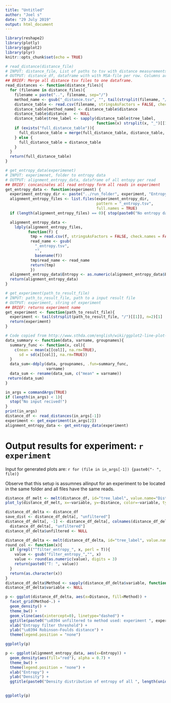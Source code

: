 ```yaml
---
title: "Untitled"
author: "Joel s"
date: "29 July 2019"
output: html_document
---
```


```r
library(reshape2)
library(plotly)
library(ggplot2)
library(plyr)
knitr::opts_chunk$set(echo = TRUE)
```


```r
# read_distance(distance_file)
# INPUT: distance_file, List of paths to tsv with distance measurements
# OUTPUT: distance_df, dataframe with with MSA-file per row. Columns are methods used
## BRIEF: Merge all distance tsv files to one dataframe.
read_distances <- function(distance_files){
  for (filename in distance_files){
    filename = paste("..", filename, sep="/")
    method_name <- gsub("_distance.tsv", "", tail(strsplit(filename, "/")[[1]], n=1))
    distance_table <- read.csv(filename, stringsAsFactors = FALSE, check.names = FALSE, sep ="\t")
    distance_table[method_name] <- distance_table$distance
    distance_table$distance   <- NULL
    distance_table$tree_label <- sapply(distance_table$tree_label,
                                        function(x) strsplit(x, "_")[[1]][1])
    if (exists("full_distance_table")){
      full_distance_table = merge(full_distance_table, distance_table, by="tree_label")
    } else {
      full_distance_table = distance_table
    }
  }
  return(full_distance_table)
}

# get_entropy_data(experimenet)
# INPUT: experimenet, folder to entropy data
# OUTPUT: alignment_entropy_data, dataframe of all entopy per read
## BRIEF: concaninates all read entropy form all reads in experiment
get_entropy_data <- function(experiment) {
  experiment_entropy_dir <- paste("../run_folder", experiment, "Entropy", sep = "/")
  alignment_entropy_files <- list.files(experiment_entropy_dir,
                                        pattern = "_entropy.tsv",
                                        full.names = TRUE)
  if (length(alignment_entropy_files) == 0){ stop(paste0("No entropy data for experiment ", experiment)) }

  alignment_entropy_data <- 
    ldply(alignment_entropy_files,
          function(f) {
           tmp = read.csv(f, stringsAsFactors = FALSE, check.names = FALSE)
           read_name <- gsub(
             "_entropy.tsv",
             "",
             basename(f))
           tmp$read_name <- read_name
           return(tmp)
           })
  alignment_entropy_data$Entropy <- as.numeric(alignment_entropy_data$Entropy)
  return(alignment_entropy_data)
}

# get_experiment(path_to_result_file)
# INPUT: path_to_result_file, path to a input result file 
# OUTPUT: experiment, string of experiment
## BRIEF: returns experiment name
get_experiment <- function(path_to_result_file){
  experiment <- tail(strsplit(path_to_result_file, "/")[[1]], n=2)[1]
  return(experiment)
}

# Code copied from http://www.sthda.com/english/wiki/ggplot2-line-plot-quick-start-guide-r-software-and-data-visualization
data_summary <- function(data, varname, groupnames){
  summary_func <- function(x, col){
    c(mean = mean(x[[col]], na.rm=TRUE),
      sd = sd(x[[col]], na.rm=TRUE))
  }
  data_sum<-ddply(data, groupnames, .fun=summary_func,
                  varname)
  data_sum <- rename(data_sum, c("mean" = varname))
 return(data_sum)
}
```

```r
in_args = commandArgs(TRUE)
if (length(in_args) < 1){
  stop("No input recived!")
}
print(in_args)
distance_df <- read_distances(in_args[-1])
experiment <- get_experiment(in_args[2])
alignment_entropy_data <- get_entropy_data(experiment)
```

# Output results for experiment: `r experiment`
Input for generated plots are:
`r for (file in in_args[-1]) {paste0("- ", file)}`

Observe that this setup is assumnes allinput for an experiment to be located in the same folder and all files have the same reads.
```r
distance_df_melt <- melt(distance_df, id="tree_label", value.name="Distance")
plot_ly(distance_df_melt, x=~variable, y=~Distance, color=~variable, type = "box")
```

```r
distance_df_delta <- distance_df
save_dist <- distance_df_delta[, "unfiltered"]
distance_df_delta[, -1] <- distance_df_delta[, colnames(distance_df_delta[, -1])] -
  distance_df_delta[, "unfiltered"]
distance_df_delta$unfiltered <- NULL

distance_df_delta <- melt(distance_df_delta, id="tree_label", value.name="Distance", )
round_col <- function(x){
  if (grepl("^filter_entropy_", x, perl = T)){
    value <- gsub("filter_entropy_","", x)
    value <- round(as.numeric(value), digits = 3)
    return(paste0("T: ", value))
  }
  return(as.character(x))
}
distance_df_delta$Method <- sapply(distance_df_delta$variable, function(x) round_col(x))
distance_df_delta$variable <- NULL

p <- ggplot(distance_df_delta, aes(x=Distance, fill=Method)) +
  facet_grid(Method~.) +
  geom_density() +
  theme_bw() +
  geom_vline(aes(xintercept=0), linetype="dashed") +
  ggtitle(paste0("\u0394 unfiltered to method used: experiment ", experiment)) +
  xlab("Entropy filter threshold") +
  ylab("\u0394 Robinson-Foulds distance") +
  theme(legend.position = "none")

ggplotly(p)
```

```r
p <- ggplot(alignment_entropy_data, aes(x=Entropy)) + 
  geom_density(aes(fill="red"), alpha = 0.7) +
  theme_bw() +
  theme(legend.position = "none") +
  xlab("Entropy") +
  ylab("Density") +
  ggtitle(paste0("Density distribution of entropy of all ", length(unique(alignment_entropy_data$read_name))," reads"))
  

ggplotly(p)
``` 



